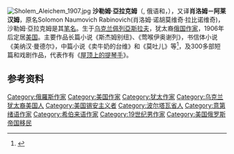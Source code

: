 [[File:Sholem_Aleichem_1907.jpg|thumb]]
'''沙勒姆·亞拉克姆'''（{{lang-yi|שלום־עליכם}}, 俄语和{{lang-uk|Шолом-Алейхем}}，{{bd|1859年|3月2日|1916年|5月13日}}），又译'''肖洛姆－阿莱汉姆'''，原名Solomon Naumovich Rabinovich(肖洛姆·诺胡莫维奇·拉比诺维奇)，沙勒姆·亞拉克姆是其[[笔名|笔名]]。生于[[乌克兰|乌克兰]][[佩列亞斯拉夫-赫梅利尼茨基|佩列亞斯拉夫]]，犹太裔[[俄国|俄国]][[作家|作家]]，1906年后定居[[美国|美国]]。主要作品长篇小说《斯杰姆别纽》、《莺喉伊奥谢列》，书信体小说《美纳汉·曼德尔》，中篇小说《卖牛奶的台维》和《莫吐儿》等<ref name= >{{cite web|url=http://epaper.dfdaily.com/dfzb/html/2009-02/27/content_115011.htm|title=肖洛姆-阿莱汉姆：含泪微笑 愿你平安|accessdate=2009年2月27日|publisher=东方早报网|work=|language=zh-cn|archive-date=2014年4月16日|archive-url=https://web.archive.org/web/20140416181123/http://epaper.dfdaily.com/dfzb/html/2009-02/27/content_115011.htm|dead-url=no}}</ref>，及300多部短篇和戏剧作品，代表作有《[[屋顶上的提琴手|屋顶上的提琴手]]》。

==参考资料==
{{reflist}}
{{Authority control}}
{{作家小作品}}

{{DEFAULTSORT: Aleichem, Sholem}}
[[Category:俄羅斯作家|Category:俄羅斯作家]]
[[Category:美国作家|Category:美国作家]]
[[Category:犹太作家|Category:犹太作家]]
[[Category:乌克兰犹太裔美国人|Category:乌克兰犹太裔美国人]]
[[Category:美国锡安主义者|Category:美国锡安主义者]]
[[Category:波尔塔瓦省人|Category:波尔塔瓦省人]]
[[Category:意第绪语作家|Category:意第绪语作家]]
[[Category:希伯来语作家|Category:希伯来语作家]]
[[Category:19世纪男作家|Category:19世纪男作家]]
[[Category:美国俄罗斯帝国移民|Category:美国俄罗斯帝国移民]]